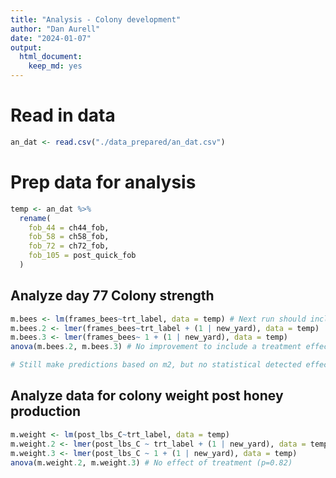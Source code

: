 ```yaml
---
title: "Analysis - Colony development"
author: "Dan Aurell"
date: "2024-01-07"
output:   
  html_document: 
    keep_md: yes
---
```


# Read in data

```r
an_dat <- read.csv("./data_prepared/an_dat.csv")
```

# Prep data for analysis

```r
temp <- an_dat %>% 
  rename(
    fob_44 = ch44_fob,
    fob_58 = ch58_fob,
    fob_72 = ch72_fob,
    fob_105 = post_quick_fob
  )
```



## Analyze day 77 Colony strength

```r
m.bees <- lm(frames_bees~trt_label, data = temp) # Next run should include a yard level random effect
m.bees.2 <- lmer(frames_bees~trt_label + (1 | new_yard), data = temp)
m.bees.3 <- lmer(frames_bees~ 1 + (1 | new_yard), data = temp)
anova(m.bees.2, m.bees.3) # No improvement to include a treatment effect (p=0.95)

# Still make predictions based on m2, but no statistical detected effect of treatment (p=0.95)
```

## Analyze data for colony weight post honey production

```r
m.weight <- lm(post_lbs_C~trt_label, data = temp)
m.weight.2 <- lmer(post_lbs_C ~ trt_label + (1 | new_yard), data = temp)
m.weight.3 <- lmer(post_lbs_C ~ 1 + (1 | new_yard), data = temp)
anova(m.weight.2, m.weight.3) # No effect of treatment (p=0.82)

```

